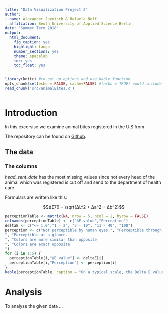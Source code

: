 ```yaml
---
title: "Data Visualization Project 2"
author: 
- name: Alexander Jaenisch & Rafaela Neff
  affiliation: Beuth University of Applied Science Berlin
date: "Summer Term 2018"
output: 
  html_document: 
    fig_caption: yes
    highlight: tango
    number_sections: yes
    theme: spacelab
    toc: yes
    toc_float: yes
---
```


```r
library(knitr) #to set up options and use kable function
opts_chunk$set(echo = FALSE, cache=FALSE) #(echo = TRUE) would include all code
read_chunk('src/animalBites.R')
```

```r
```
# Introduction

In this excersise we examine animal bites registered in the U.S from

The repository can be found on [Github](https://github.com/amidisturbing/datavis2018).

## The data

### The columns

*head_sent_date* has the most missing values since not every head of the animal which was registered is cut off and send to the department of health care.

Formulars are written like this:

$$∆E76 = \sqrt{∆L^2 + ∆a^2 + ∆b^2}$$


```r
perceptionTable <- matrix(NA, nrow = 5, ncol = 2, byrow = FALSE)
colnames(perceptionTable) <- c("ΔE value","Perception")
deltaE <- c("<= 1.0","1 - 2", "3 - 10", "11 - 49", "100")
perception <- c("Not perceptible by human eyes.", "Perceptible through close observation.
", "Perceptible at a glance.
", "Colors are more similar than opposite
", "Colors are exact opposite
")
for (i in 1:5) {
  perceptionTable[i,"ΔE value"] <- deltaE[i]
  perceptionTable[i,"Perception"] <- perception[i]
}
kable(perceptionTable, caption = "On a typical scale, the Delta E value will range from 0 to 100.")
```


# Analysis

To analyse the given data ...

```r
```

```r
```

```r
```

```r
```

```r
```

```r
```

```r
```

```r
```

```r
```

```r
```

```r
```

```r
```

```r
```

```r
```

```r
```

```r
```

```r
```

```r
```

```r
```

```r
```

```r
```
